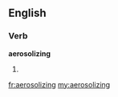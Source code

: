 ==English==

===Verb===
'''aerosolizing'''

# {{present participle of|[[aerosolize]]}}

[[fr:aerosolizing]]
[[my:aerosolizing]]